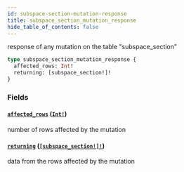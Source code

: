 ```yaml
---
id: subspace-section-mutation-response
title: subspace_section_mutation_response
hide_table_of_contents: false
---
```


response of any mutation on the table "subspace_section"

```graphql
type subspace_section_mutation_response {
  affected_rows: Int!
  returning: [subspace_section!]!
}
```

### Fields

#### [`affected_rows`](#) ([`Int!`](/07-graphql/scalars/int))

number of rows affected by the mutation

#### [`returning`](#) ([`[subspace_section!]!`](/07-graphql/objects/subspace-section))

data from the rows affected by the mutation
